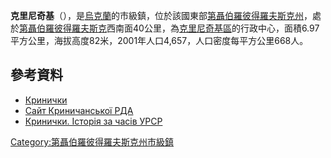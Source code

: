 {{No footnotes|time=2015-09-16T07:34:16+00:00}}
{{coord|48|22|25|N|34|27|23|E|scale:100000_region:UA|display=title}}

'''克里尼奇基'''（{{lang-uk|Кринички}}），是[[烏克蘭|烏克蘭]]的市級鎮，位於該國東部[[第聶伯羅彼得羅夫斯克州|第聶伯羅彼得羅夫斯克州]]，處於[[第聶伯羅彼得羅夫斯克|第聶伯羅彼得羅夫斯克]]西南面40公里，為[[克里尼奇基區|克里尼奇基區]]的行政中心，面積6.97平方公里，海拔高度82米，2001年人口4,657，人口密度每平方公里668人。

==參考資料==
*[http://gska2.rada.gov.ua/pls/z7502/A005?rdat1=11.08.2011&rf7571=5464 Кринички]{{dead link|date=2017年11月 |bot=InternetArchiveBot |fix-attempted=yes }}
* [http://www.krinich-rn.dp.gov.ua/OBLADM/krinch_rda.nsf/a57ed39423da8150c2257424002d84e8/5c131e6a07b4c0bdc225763f006f7de7?OpenDocument Сайт Криничанської РДА] {{Wayback|url=http://www.krinich-rn.dp.gov.ua/OBLADM/krinch_rda.nsf/a57ed39423da8150c2257424002d84e8/5c131e6a07b4c0bdc225763f006f7de7?OpenDocument |date=20160305115000 }}
* [https://web.archive.org/web/20130317065629/http://imsu-dnipropetrovsk.com/mista-i-sela/krynychanskyj-rajon/krynychky.html Кринички. Історія за часів УРСР]

{{DEFAULTSORT:Кринички}}
[[Category:第聶伯羅彼得羅夫斯克州市級鎮|Category:第聶伯羅彼得羅夫斯克州市級鎮]]

{{Dnipropetrovsk-geo-stub}}